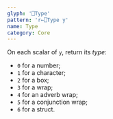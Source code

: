 ```yaml
---
glyph: '⎕Type'
pattern: 'r←⎕Type y'
name: Type
category: Core
---
```


On each scalar of `y`, return its *type*:

* `0` for a number;
* `1` for a character;
* `2` for a box;
* `3` for a wrap;
* `4` for an adverb wrap;
* `5` for a conjunction wrap;
* `6` for a struct.
